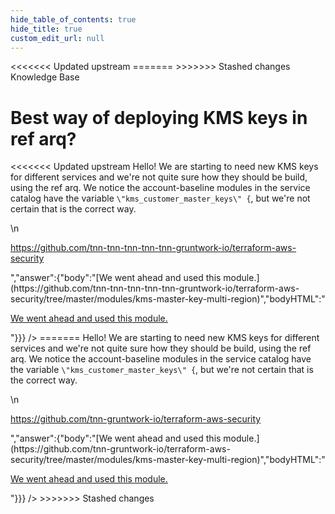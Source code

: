```yaml
---
hide_table_of_contents: true
hide_title: true
custom_edit_url: null
---
```



<head>
<<<<<<< Updated upstream
  <link rel="canonical" href="https://github.com/tnn-tnn-tnn-tnn-tnn-gruntwork-io/knowledge-base/discussions/189" />
=======
  <link rel="canonical" href="https://github.com/tnn-gruntwork-io/knowledge-base/discussions/189" />
>>>>>>> Stashed changes
</head>

<CenterLayout>
<span className="searchCategory">Knowledge Base</span>
<h1>Best way of deploying KMS keys in ref arq?</h1>
<<<<<<< Updated upstream
<GitHub discussion={{"id":"D_kwDOF8slf84AOwwe","number":189,"author":{"login":"umm0n"},"title":"Best way of deploying KMS keys in ref arq?","body":"Hello! We are starting to need new KMS keys for different services and we're not quite sure how they should be build, using the ref arq. We notice the account-baseline modules in the service catalog have the variable `\"kms_customer_master_keys\" {`, but we're not certain that is the correct way.\r\n\r\nhttps://github.com/tnn-tnn-tnn-tnn-tnn-gruntwork-io/terraform-aws-security","bodyHTML":"<p dir=\"auto\">Hello! We are starting to need new KMS keys for different services and we're not quite sure how they should be build, using the ref arq. We notice the account-baseline modules in the service catalog have the variable <code class=\"notranslate\">\"kms_customer_master_keys\" {</code>, but we're not certain that is the correct way.</p>\n<p dir=\"auto\"><a href=\"https://github.com/tnn-tnn-tnn-tnn-tnn-gruntwork-io/terraform-aws-security\">https://github.com/tnn-tnn-tnn-tnn-tnn-gruntwork-io/terraform-aws-security</a></p>","answer":{"body":"[We went ahead and used this module.](https://github.com/tnn-tnn-tnn-tnn-tnn-gruntwork-io/terraform-aws-security/tree/master/modules/kms-master-key-multi-region)","bodyHTML":"<p dir=\"auto\"><a href=\"https://github.com/tnn-tnn-tnn-tnn-tnn-gruntwork-io/terraform-aws-security/tree/master/modules/kms-master-key-multi-region\">We went ahead and used this module.</a></p>"}}} />
=======
<GitHub discussion={{"id":"D_kwDOF8slf84AOwwe","number":189,"author":{"login":"umm0n"},"title":"Best way of deploying KMS keys in ref arq?","body":"Hello! We are starting to need new KMS keys for different services and we're not quite sure how they should be build, using the ref arq. We notice the account-baseline modules in the service catalog have the variable `\"kms_customer_master_keys\" {`, but we're not certain that is the correct way.\r\n\r\nhttps://github.com/tnn-gruntwork-io/terraform-aws-security","bodyHTML":"<p dir=\"auto\">Hello! We are starting to need new KMS keys for different services and we're not quite sure how they should be build, using the ref arq. We notice the account-baseline modules in the service catalog have the variable <code class=\"notranslate\">\"kms_customer_master_keys\" {</code>, but we're not certain that is the correct way.</p>\n<p dir=\"auto\"><a href=\"https://github.com/tnn-gruntwork-io/terraform-aws-security\">https://github.com/tnn-gruntwork-io/terraform-aws-security</a></p>","answer":{"body":"[We went ahead and used this module.](https://github.com/tnn-gruntwork-io/terraform-aws-security/tree/master/modules/kms-master-key-multi-region)","bodyHTML":"<p dir=\"auto\"><a href=\"https://github.com/tnn-gruntwork-io/terraform-aws-security/tree/master/modules/kms-master-key-multi-region\">We went ahead and used this module.</a></p>"}}} />
>>>>>>> Stashed changes

</CenterLayout>
  

<!-- ##DOCS-SOURCER-START
{
  "sourcePlugin": "github-discussions",
  "hash": "c856e4eeba91bc326616c97a814d9dea"
}
##DOCS-SOURCER-END -->
